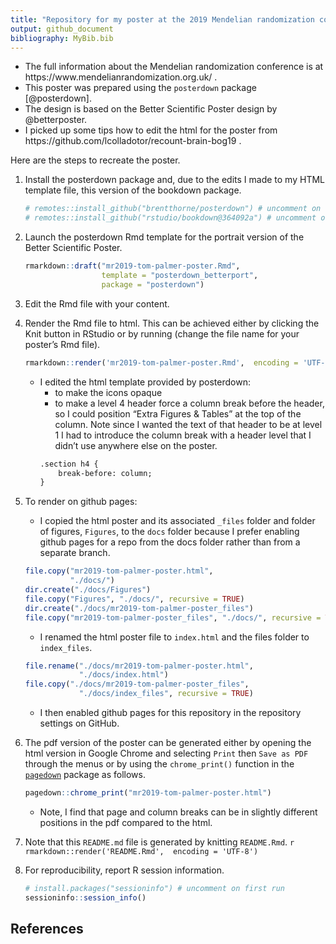 ```yaml
---
title: "Repository for my poster at the 2019 Mendelian randomization conference"
output: github_document
bibliography: MyBib.bib
---
```


* The full information about the Mendelian randomization conference is at https://www.mendelianrandomization.org.uk/ .
* This poster was prepared using the `posterdown` package [@posterdown].
* The design is based on the Better Scientific Poster design by @betterposter.
* I picked up some tips how to edit the html for the poster from https://github.com/lcolladotor/recount-brain-bog19 .

Here are the steps to recreate the poster.

1. Install the posterdown package and, due to the edits I made to my HTML template file, this version of the bookdown package.

    ```r
    # remotes::install_github("brentthorne/posterdown") # uncomment on first run
    # remotes::install_github("rstudio/bookdown@364092a") # uncomment on first run
    ```

1. Launch the posterdown Rmd template for the portrait version of the Better Scientific Poster.

    ```r
    rmarkdown::draft("mr2019-tom-palmer-poster.Rmd", 
                     template = "posterdown_betterport", 
                     package = "posterdown")
    ```

1. Edit the Rmd file with your content.

1. Render the Rmd file to html. This can be achieved either by clicking the Knit button in RStudio or by running (change the file name for your poster's Rmd file).

    ```r
    rmarkdown::render('mr2019-tom-palmer-poster.Rmd',  encoding = 'UTF-8')
    ```

    * I edited the html template provided by posterdown:
        - to make the icons opaque
        - to make a level 4 header force a column break before the header, so I could position "Extra Figures & Tables" at the top of the column. Note since I wanted the text of that header to be at level 1 I had to introduce the column break with a header level that I didn't use anywhere else on the poster.
        ```html
        .section h4 {
            break-before: column;
        }
        ```

1. To render on github pages:

    * I copied the html poster and its associated `_files` folder and folder of figures, `Figures`, to the `docs` folder because I prefer enabling github pages for a repo from the docs folder rather than from a separate branch.
    ```r
    file.copy("mr2019-tom-palmer-poster.html", 
              "./docs/")
    dir.create("./docs/Figures")
    file.copy("Figures", "./docs/", recursive = TRUE)
    dir.create("./docs/mr2019-tom-palmer-poster_files")
    file.copy("mr2019-tom-palmer-poster_files", "./docs/", recursive = TRUE)
    ```
    * I renamed the html poster file to `index.html` and the files folder to `index_files`.
    ```r
    file.rename("./docs/mr2019-tom-palmer-poster.html", 
                "./docs/index.html")
    file.copy("./docs/mr2019-tom-palmer-poster_files",
                "./docs/index_files", recursive = TRUE)
    ```
    * I then enabled github pages for this repository in the repository settings on GitHub.

1. The pdf version of the poster can be generated either by opening the html version in Google Chrome and selecting `Print` then `Save as PDF` through the menus or by using the `chrome_print()` function in the [`pagedown`](https://github.com/rstudio/pagedown) package as follows.

    ```r
    pagedown::chrome_print("mr2019-tom-palmer-poster.html")
    ```

    * Note, I find that page and column breaks can be in slightly different positions in the pdf compared to the html.

1. Note that this `README.md` file is generated by knitting `README.Rmd`.
    ```r
    rmarkdown::render('README.Rmd',  encoding = 'UTF-8')
    ```

1. For reproducibility, report R session information.

    ```r
    # install.packages("sessioninfo") # uncomment on first run
    sessioninfo::session_info()
    ```

## References
